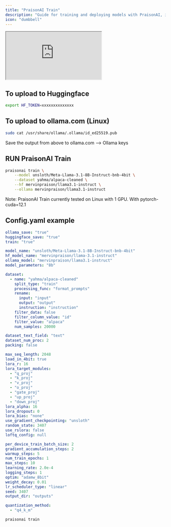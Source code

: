 ```yaml
---
title: "PraisonAI Train"
description: "Guide for training and deploying models with PraisonAI, including Hugging Face and Ollama integration with detailed configuration options"
icon: "dumbbell"
---
```


<div className="relative w-full aspect-video">
  <iframe
    className="absolute top-0 left-0 w-full h-full"
    src="https://www.youtube.com/embed/aLawE8kwCrI"
    title="YouTube video player"
    allow="accelerometer; autoplay; clipboard-write; encrypted-media; gyroscope; picture-in-picture"
    allowFullScreen
  ></iframe>
</div>

## To upload to Huggingface

```bash
export HF_TOKEN=xxxxxxxxxxxxxx
```

## To upload to ollama.com (Linux)

```bash
sudo cat /usr/share/ollama/.ollama/id_ed25519.pub
```

Save the output from above to ollama.com --> Ollama keys

## RUN PraisonAI Train

```bash
praisonai train \
    --model unsloth/Meta-Llama-3.1-8B-Instruct-bnb-4bit \
    --dataset yahma/alpaca-cleaned \
    --hf mervinpraison/llama3.1-instruct \
    --ollama mervinpraison/llama3.1-instruct
```

Note: PraisonAI Train currently tested on Linux with 1 GPU. With pytorch-cuda=12.1

## Config.yaml example

```yaml
ollama_save: "true"
huggingface_save: "true"
train: "true"

model_name: "unsloth/Meta-Llama-3.1-8B-Instruct-bnb-4bit"
hf_model_name: "mervinpraison/llama-3.1-instruct"
ollama_model: "mervinpraison/llama3.1-instruct"
model_parameters: "8b"

dataset:
  - name: "yahma/alpaca-cleaned"
    split_type: "train"
    processing_func: "format_prompts"
    rename:
      input: "input"
      output: "output"
      instruction: "instruction"
    filter_data: false
    filter_column_value: "id"
    filter_value: "alpaca"
    num_samples: 20000

dataset_text_field: "text"
dataset_num_proc: 2
packing: false

max_seq_length: 2048
load_in_4bit: true
lora_r: 16
lora_target_modules: 
  - "q_proj"
  - "k_proj"
  - "v_proj"
  - "o_proj"
  - "gate_proj"
  - "up_proj"
  - "down_proj"
lora_alpha: 16
lora_dropout: 0
lora_bias: "none"
use_gradient_checkpointing: "unsloth"
random_state: 3407
use_rslora: false
loftq_config: null

per_device_train_batch_size: 2
gradient_accumulation_steps: 2
warmup_steps: 5
num_train_epochs: 1
max_steps: 10
learning_rate: 2.0e-4
logging_steps: 1
optim: "adamw_8bit"
weight_decay: 0.01
lr_scheduler_type: "linear"
seed: 3407
output_dir: "outputs"

quantization_method: 
  - "q4_k_m"

```

```bash
praisonai train
```